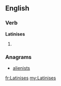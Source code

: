 ==English==

===Verb===
'''Latinises'''

# {{en-third-person singular of|Latinise}}

===Anagrams===
* [[alienists#English|alienists]]

[[fr:Latinises]]
[[my:Latinises]]